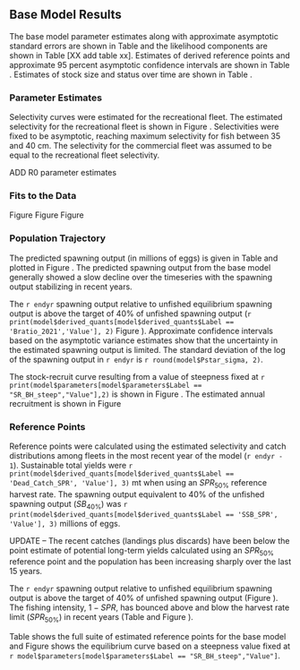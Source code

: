 ## Base Model Results

The base model parameter estimates along with approximate asymptotic standard errors are shown in Table \ref{tab:params} and the likelihood components are shown in Table [XX add table xx]. Estimates of derived reference points and approximate 95 percent asymptotic confidence intervals are shown in Table \ref{tab:referenceES}. Estimates of stock size and status over time are shown in Table \ref{tab:timeseries}. 


### Parameter Estimates

Selectivity curves were estimated for the recreational fleet.  The estimated selectivity for the recreational fleet is shown in Figure \ref{fig:selex}.  Selectivities were fixed to be asymptotic, reaching maximum selectivity for fish between 35 and 40 cm.  The selectivity for the commercial fleet was assumed to be equal to the recreational fleet selectivity.

ADD R0 parameter estimates


### Fits to the Data

Figure \ref{fig:rec-pearson}
Figure \ref{fig:rec-mean-len-fit}
Figure \ref{fig:agg-len-fit}


### Population Trajectory

The predicted spawning output (in millions of eggs) is given in Table \ref{tab:timeseries} and plotted in Figure \ref{fig:ssb}. The predicted spawning output from the base model generally showed a slow decline over the timeseries with the spawning output stabilizing in recent years. 

The `r endyr` spawning output relative to unfished equilibrium spawning output is above the target of 40% of unfished spawning output (`r print(model$derived_quants[model$derived_quants$Label == 'Bratio_2021','Value'], 2)` Figure \ref{fig:depl}). Approximate confidence intervals based on the asymptotic variance estimates show that the uncertainty in the estimated spawning output is limited. The standard deviation of the log of the spawning output in `r endyr` is `r round(model$Pstar_sigma, 2)`.

The stock-recruit curve resulting from a value of steepness fixed at `r print(model$parameters[model$parameters$Label == "SR_BH_steep","Value"],2)` is shown in Figure \ref{fig:bh-curve}. The estimated annual recruitment is shown in  Figure \ref{fig:recruits}


### Reference Points

Reference points were calculated using the estimated selectivity and catch distributions among fleets in the most recent year of the model (`r endyr - 1`). Sustainable total yields  were `r print(model$derived_quants[model$derived_quants$Label == 'Dead_Catch_SPR', 'Value'], 3)` mt when using an $SPR_{50\%}$ reference harvest rate. The spawning output equivalent to 40% of the unfished spawning output ($SB_{40\%}$) was `r print(model$derived_quants[model$derived_quants$Label == 'SSB_SPR', 'Value'], 3)` millions of eggs. 

UPDATE -- The recent catches (landings plus discards) have been below the point estimate of potential long-term yields calculated using an $SPR_{50\%}$ reference point and the population has been increasing sharply over the last 15 years.

The `r endyr` spawning output relative to unfished equilibrium spawning output is above the target of 40% of unfished spawning output (Figure \ref{fig:depl}). The fishing intensity, $1-SPR$, has bounced above and blow the harvest rate limit ($SPR_{50\%}$) in recent years (Table \ref{tab:timeseries} and Figure \ref{fig:1-spr}). 

Table \ref{tab:referenceES} shows the full suite of estimated reference points for the base model and Figure \ref{fig:yield} shows the equilibrium curve based on a steepness value fixed at `r model$parameters[model$parameters$Label == "SR_BH_steep","Value"]`.
